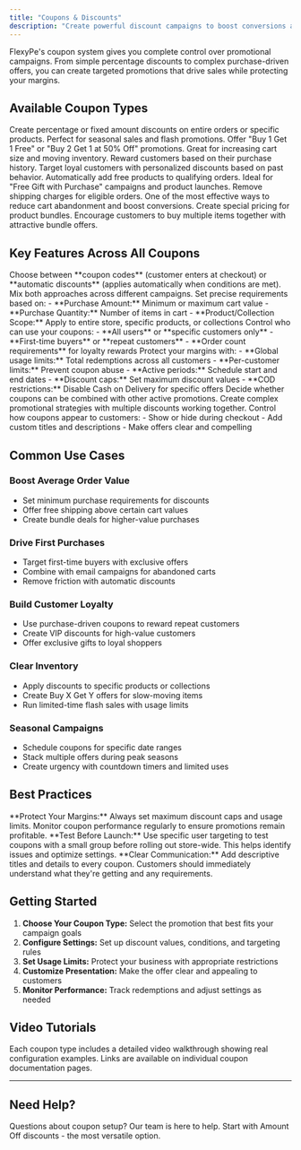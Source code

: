 ```yaml
---
title: "Coupons & Discounts"
description: "Create powerful discount campaigns to boost conversions and increase customer loyalty"
---
```

FlexyPe's coupon system gives you complete control over promotional campaigns. From simple percentage discounts to complex purchase-driven offers, you can create targeted promotions that drive sales while protecting your margins.

## Available Coupon Types

<CardGroup cols={2}>
  <Card title="Amount Off Products/Order" icon="tag" href="/coupons/AmountOffProducts_OrderDiscount">
    Create percentage or fixed amount discounts on entire orders or specific products. Perfect for seasonal sales and flash promotions.
  </Card>
  
  <Card title="Buy X Get Y" icon="gift" href="/coupons/buyxgety">
    Offer "Buy 1 Get 1 Free" or "Buy 2 Get 1 at 50% Off" promotions. Great for increasing cart size and moving inventory.
  </Card>
  
  <Card title="Purchase Driven" icon="user" href="/coupons/PurchaseDriven">
    Reward customers based on their purchase history. Target loyal customers with personalized discounts based on past behavior.
  </Card>
  
  <Card title="Exclusive Free Gift" icon="box-open" href="/coupons/ExclusiveFreeGift">
    Automatically add free products to qualifying orders. Ideal for "Free Gift with Purchase" campaigns and product launches.
  </Card>
  
  <Card title="Free Shipping" icon="truck" href="/coupons/FreeShipping">
    Remove shipping charges for eligible orders. One of the most effective ways to reduce cart abandonment and boost conversions.
  </Card>
  
  <Card title="Bundle Discounts" icon="boxes-stacked" href="/coupons/Bundle">
    Create special pricing for product bundles. Encourage customers to buy multiple items together with attractive bundle offers.
  </Card>
</CardGroup>

## Key Features Across All Coupons

<AccordionGroup>
  <Accordion title="Flexible Triggering Options">
    Choose between **coupon codes** (customer enters at checkout) or **automatic discounts** (applies automatically when conditions are met). Mix both approaches across different campaigns.
  </Accordion>
  
  <Accordion title="Advanced Conditions">
    Set precise requirements based on:
    - **Purchase Amount:** Minimum or maximum cart value
    - **Purchase Quantity:** Number of items in cart
    - **Product/Collection Scope:** Apply to entire store, specific products, or collections
  </Accordion>
  
  <Accordion title="Customer Targeting">
    Control who can use your coupons:
    - **All users** or **specific customers only**
    - **First-time buyers** or **repeat customers**
    - **Order count requirements** for loyalty rewards
  </Accordion>
  
  <Accordion title="Usage Controls">
    Protect your margins with:
    - **Global usage limits:** Total redemptions across all customers
    - **Per-customer limits:** Prevent coupon abuse
    - **Active periods:** Schedule start and end dates
    - **Discount caps:** Set maximum discount values
    - **COD restrictions:** Disable Cash on Delivery for specific offers
  </Accordion>
  
  <Accordion title="Stackable Discounts">
    Decide whether coupons can be combined with other active promotions. Create complex promotional strategies with multiple discounts working together.
  </Accordion>
  
  <Accordion title="Custom Presentation">
    Control how coupons appear to customers:
    - Show or hide during checkout
    - Add custom titles and descriptions
    - Make offers clear and compelling
  </Accordion>
</AccordionGroup>

## Common Use Cases

### Boost Average Order Value
- Set minimum purchase requirements for discounts
- Offer free shipping above certain cart values
- Create bundle deals for higher-value purchases

### Drive First Purchases
- Target first-time buyers with exclusive offers
- Combine with email campaigns for abandoned carts
- Remove friction with automatic discounts

### Build Customer Loyalty
- Use purchase-driven coupons to reward repeat customers
- Create VIP discounts for high-value customers
- Offer exclusive gifts to loyal shoppers

### Clear Inventory
- Apply discounts to specific products or collections
- Create Buy X Get Y offers for slow-moving items
- Run limited-time flash sales with usage limits

### Seasonal Campaigns
- Schedule coupons for specific date ranges
- Stack multiple offers during peak seasons
- Create urgency with countdown timers and limited uses

## Best Practices

<Warning>
**Protect Your Margins:** Always set maximum discount caps and usage limits. Monitor coupon performance regularly to ensure promotions remain profitable.
</Warning>

<Tip>
**Test Before Launch:** Use specific user targeting to test coupons with a small group before rolling out store-wide. This helps identify issues and optimize settings.
</Tip>

<Info>
**Clear Communication:** Add descriptive titles and details to every coupon. Customers should immediately understand what they're getting and any requirements.
</Info>

## Getting Started

1. **Choose Your Coupon Type:** Select the promotion that best fits your campaign goals
2. **Configure Settings:** Set up discount values, conditions, and targeting rules
3. **Set Usage Limits:** Protect your business with appropriate restrictions
4. **Customize Presentation:** Make the offer clear and appealing to customers
5. **Monitor Performance:** Track redemptions and adjust settings as needed

## Video Tutorials

Each coupon type includes a detailed video walkthrough showing real configuration examples. Links are available on individual coupon documentation pages.

---

## Need Help?

<CardGroup cols={2}>
  <Card title="Contact Support" icon="headset" href="mailto:support@flexype.com">
    Questions about coupon setup? Our team is here to help.
  </Card>
  
  <Card title="View Examples" icon="lightbulb" href="/coupons/AmountOffProducts_OrderDiscount">
    Start with Amount Off discounts - the most versatile option.
  </Card>
</CardGroup>